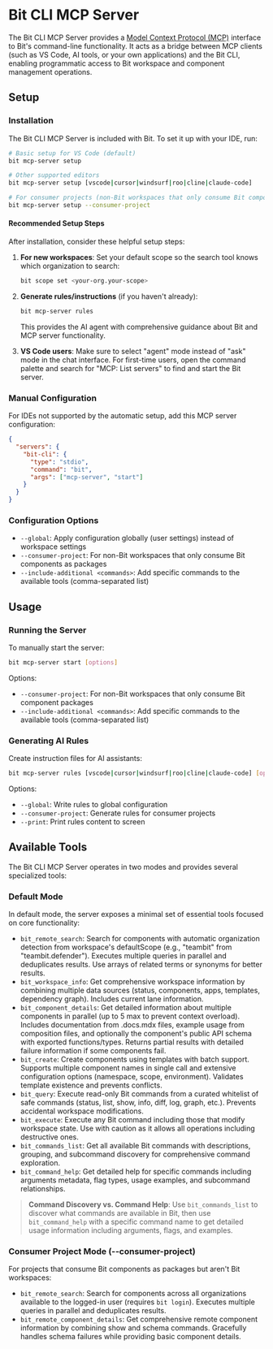 # Bit CLI MCP Server

The Bit CLI MCP Server provides a [Model Context Protocol (MCP)](https://github.com/modelcontextprotocol/mcp) interface to Bit's command-line functionality. It acts as a bridge between MCP clients (such as VS Code, AI tools, or your own applications) and the Bit CLI, enabling programmatic access to Bit workspace and component management operations.

## Setup

### Installation

The Bit CLI MCP Server is included with Bit. To set it up with your IDE, run:

```bash
# Basic setup for VS Code (default)
bit mcp-server setup

# Other supported editors
bit mcp-server setup [vscode|cursor|windsurf|roo|cline|claude-code]

# For consumer projects (non-Bit workspaces that only consume Bit components)
bit mcp-server setup --consumer-project
```

#### Recommended Setup Steps

After installation, consider these helpful setup steps:

1. **For new workspaces**: Set your default scope so the search tool knows which organization to search:

   ```bash
   bit scope set <your-org.your-scope>
   ```

2. **Generate rules/instructions** (if you haven't already):

   ```bash
   bit mcp-server rules
   ```

   This provides the AI agent with comprehensive guidance about Bit and MCP server functionality.

3. **VS Code users**: Make sure to select "agent" mode instead of "ask" mode in the chat interface. For first-time users, open the command palette and search for "MCP: List servers" to find and start the Bit server.

### Manual Configuration

For IDEs not supported by the automatic setup, add this MCP server configuration:

```json
{
  "servers": {
    "bit-cli": {
      "type": "stdio",
      "command": "bit",
      "args": ["mcp-server", "start"]
    }
  }
}
```

### Configuration Options

- `--global`: Apply configuration globally (user settings) instead of workspace settings
- `--consumer-project`: For non-Bit workspaces that only consume Bit components as packages
- `--include-additional <commands>`: Add specific commands to the available tools (comma-separated list)

## Usage

### Running the Server

To manually start the server:

```bash
bit mcp-server start [options]
```

Options:

- `--consumer-project`: For non-Bit workspaces that only consume Bit component packages
- `--include-additional <commands>`: Add specific commands to the available tools (comma-separated list)

### Generating AI Rules

Create instruction files for AI assistants:

```bash
bit mcp-server rules [vscode|cursor|windsurf|roo|cline|claude-code] [options]
```

Options:

- `--global`: Write rules to global configuration
- `--consumer-project`: Generate rules for consumer projects
- `--print`: Print rules content to screen

## Available Tools

The Bit CLI MCP Server operates in two modes and provides several specialized tools:

### Default Mode

In default mode, the server exposes a minimal set of essential tools focused on core functionality:

- `bit_remote_search`: Search for components with automatic organization detection from workspace's defaultScope (e.g., "teambit" from "teambit.defender"). Executes multiple queries in parallel and deduplicates results. Use arrays of related terms or synonyms for better results.
- `bit_workspace_info`: Get comprehensive workspace information by combining multiple data sources (status, components, apps, templates, dependency graph). Includes current lane information.
- `bit_component_details`: Get detailed information about multiple components in parallel (up to 5 max to prevent context overload). Includes documentation from .docs.mdx files, example usage from composition files, and optionally the component's public API schema with exported functions/types. Returns partial results with detailed failure information if some components fail.
- `bit_create`: Create components using templates with batch support. Supports multiple component names in single call and extensive configuration options (namespace, scope, environment). Validates template existence and prevents conflicts.
- `bit_query`: Execute read-only Bit commands from a curated whitelist of safe commands (status, list, show, info, diff, log, graph, etc.). Prevents accidental workspace modifications.
- `bit_execute`: Execute any Bit command including those that modify workspace state. Use with caution as it allows all operations including destructive ones.
- `bit_commands_list`: Get all available Bit commands with descriptions, grouping, and subcommand discovery for comprehensive command exploration.
- `bit_command_help`: Get detailed help for specific commands including arguments metadata, flag types, usage examples, and subcommand relationships.

> **Command Discovery vs. Command Help**: Use `bit_commands_list` to discover what commands are available in Bit, then use `bit_command_help` with a specific command name to get detailed usage information including arguments, flags, and examples.

### Consumer Project Mode (--consumer-project)

For projects that consume Bit components as packages but aren't Bit workspaces:

- `bit_remote_search`: Search for components across all organizations available to the logged-in user (requires `bit login`). Executes multiple queries in parallel and deduplicates results.
- `bit_remote_component_details`: Get comprehensive remote component information by combining show and schema commands. Gracefully handles schema failures while providing basic component details.
